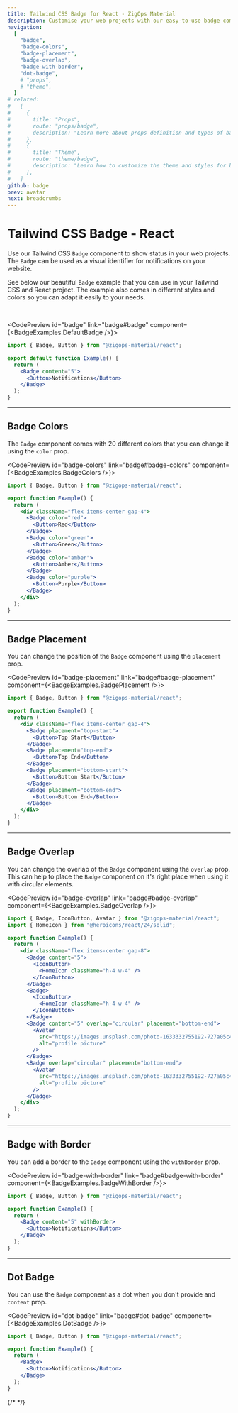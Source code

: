 ```yaml
---
title: Tailwind CSS Badge for React - ZigOps Material
description: Customise your web projects with our easy-to-use badge component for Tailwind CSS and React using Material Design guidelines.
navigation:
  [
    "badge",
    "badge-colors",
    "badge-placement",
    "badge-overlap",
    "badge-with-border",
    "dot-badge",
    # "props",
    # "theme",
  ]
# related:
#   [
#     {
#       title: "Props",
#       route: "props/badge",
#       description: "Learn more about props definition and types of badge component.",
#     },
#     {
#       title: "Theme",
#       route: "theme/badge",
#       description: "Learn how to customize the theme and styles for badge component.",
#     },
#   ]
github: badge
prev: avatar
next: breadcrumbs
---
```


# Tailwind CSS Badge - React

Use our Tailwind CSS <Code>Badge</Code> component to show status in your web projects. The <Code>Badge</Code> can be used as a visual identifier for notifications on your website.

See below our beautiful <Code>Badge</Code> example that you can use in your Tailwind CSS and React project. The example also comes in different styles and colors so you can adapt it easily to your needs.

<br />

<CodePreview id="badge" link="badge#badge" component={<BadgeExamples.DefaultBadge />}>
```jsx
import { Badge, Button } from "@zigops-material/react";

export default function Example() {
  return (
    <Badge content="5">
      <Button>Notifications</Button>
    </Badge>
  );
}
```
</CodePreview>

---

## Badge Colors

The <Code>Badge</Code> component comes with 20 different colors that you can change it using the <Code>color</Code> prop.

<CodePreview id="badge-colors" link="badge#badge-colors" component={<BadgeExamples.BadgeColors />}>
```jsx
import { Badge, Button } from "@zigops-material/react";

export function Example() {
  return (
    <div className="flex items-center gap-4">
      <Badge color="red">
        <Button>Red</Button>
      </Badge>
      <Badge color="green">
        <Button>Green</Button>
      </Badge>
      <Badge color="amber">
        <Button>Amber</Button>
      </Badge>
      <Badge color="purple">
        <Button>Purple</Button>
      </Badge>
    </div>
  );
}
```
</CodePreview>

---

## Badge Placement

You can change the position of the <Code>Badge</Code> component using the <Code>placement</Code> prop.

<CodePreview id="badge-placement" link="badge#badge-placement" component={<BadgeExamples.BadgePlacement />}>
```jsx
import { Badge, Button } from "@zigops-material/react";

export function Example() {
  return (
    <div className="flex items-center gap-4">
      <Badge placement="top-start">
        <Button>Top Start</Button>
      </Badge>
      <Badge placement="top-end">
        <Button>Top End</Button>
      </Badge>
      <Badge placement="bottom-start">
        <Button>Bottom Start</Button>
      </Badge>
      <Badge placement="bottom-end">
        <Button>Bottom End</Button>
      </Badge>
    </div>
  );
}
```
</CodePreview>

---

## Badge Overlap

You can change the overlap of the <Code>Badge</Code> component using the <Code>overlap</Code> prop. This can help to place the <Code>Badge</Code> component on it's right place when using it with circular elements.

<CodePreview id="badge-overlap" link="badge#badge-overlap" component={<BadgeExamples.BadgeOverlap />}>
```jsx
import { Badge, IconButton, Avatar } from "@zigops-material/react";
import { HomeIcon } from "@heroicons/react/24/solid";

export function Example() {
  return (
    <div className="flex items-center gap-8">
      <Badge content="5">
        <IconButton>
          <HomeIcon className="h-4 w-4" />
        </IconButton>
      </Badge>
      <Badge>
        <IconButton>
          <HomeIcon className="h-4 w-4" />
        </IconButton>
      </Badge>
      <Badge content="5" overlap="circular" placement="bottom-end">
        <Avatar
          src="https://images.unsplash.com/photo-1633332755192-727a05c4013d?ixlib=rb-1.2.1&amp;ixid=MnwxMjA3fDB8MHxwaG90by1wYWdlfHx8fGVufDB8fHx8&amp;auto=format&amp;fit=crop&amp;w=1480&amp;q=80"
          alt="profile picture"
        />
      </Badge>
      <Badge overlap="circular" placement="bottom-end">
        <Avatar
          src="https://images.unsplash.com/photo-1633332755192-727a05c4013d?ixlib=rb-1.2.1&amp;ixid=MnwxMjA3fDB8MHxwaG90by1wYWdlfHx8fGVufDB8fHx8&amp;auto=format&amp;fit=crop&amp;w=1480&amp;q=80"
          alt="profile picture"
        />
      </Badge>
    </div>
  );
}
```
</CodePreview>

---

## Badge with Border

You can add a border to the <Code>Badge</Code> component using the <Code>withBorder</Code> prop.

<CodePreview id="badge-with-border" link="badge#badge-with-border" component={<BadgeExamples.BadgeWithBorder />}>
```jsx
import { Badge, Button } from "@zigops-material/react";

export function Example() {
  return (
    <Badge content="5" withBorder>
      <Button>Notifications</Button>
    </Badge>
  );
}
```
</CodePreview>

---

## Dot Badge

You can use the <Code>Badge</Code> component as a dot when you don't provide and <Code>content</Code> prop.

<CodePreview id="dot-badge" link="badge#dot-badge" component={<BadgeExamples.DotBadge />}>
```jsx
import { Badge, Button } from "@zigops-material/react";

export function Example() {
  return (
    <Badge>
      <Button>Notifications</Button>
    </Badge>
  );
}
```
</CodePreview>

{/* <span id="props" className="scroll-mt-48" />
<span id="theme" className="scroll-mt-48" /> */}
